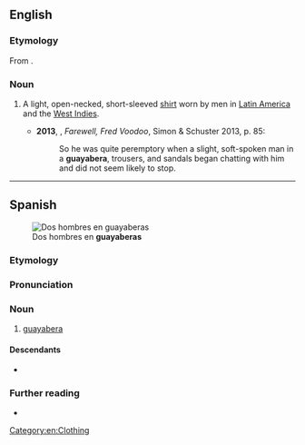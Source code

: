 ==English==
{{wikipedia}}

===Etymology===
From {{bor|en|es|guayabera}}.

===Noun===
{{en-noun}}

# {{lb|en|chiefly|US}} A light, open-necked, short-sleeved [[shirt]] worn by men in [[Latin America]] and the [[West Indies]]. {{defdate|from 20th c.}}
#*'''2013''', {{w|Amy Wilentz}}, ''Farewell, Fred Voodoo'', Simon & Schuster 2013, p. 85:
#*:So he was quite peremptory when a slight, soft-spoken man in a '''guayabera''', trousers, and sandals began chatting with him and did not seem likely to stop.

[[Category:en:Clothing]]

----

==Spanish==
[[Image:Secretary Kerry Speaks With Colombian President Santos (29922997956) (2).jpg|thumb|Dos hombres en '''guayaberas''']]

===Etymology===
{{rfe|es}}

===Pronunciation===
{{es-IPA}}

===Noun===
{{es-noun|f}}

# [[#English|guayabera]]

====Descendants====
* {{desc|en|guayabera|bor=1}}

===Further reading===
* {{R:es:DRAE}}

{{C|es|Clothing}}